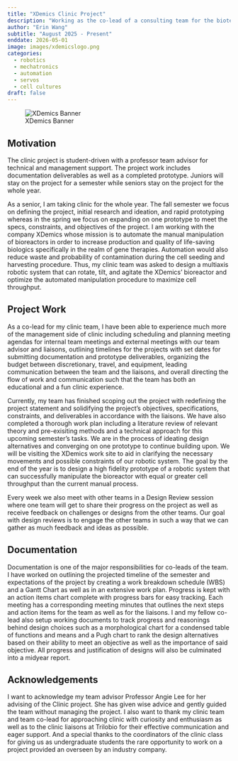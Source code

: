```yaml
---
title: "XDemics Clinic Project"
description: "Working as the co-lead of a consulting team for the biotech company XDemics to automate bioreactor manipulation."
author: "Erin Wang"
subtitle: "August 2025 - Present"
enddate: 2026-05-01
image: images/xdemicslogo.png
categories:
  - robotics
  - mechatronics
  - automation
  - servos
  - cell cultures
draft: false
---
```

![XDemics Banner](images/xdemicsbanner.png)

## Motivation
The clinic project is student-driven with a professor team advisor for technical and management support. The project work includes documentation deliverables as well as a completed prototype. Juniors will stay on the project for a semester while seniors stay on the project for the whole year. 

As a senior, I am taking clinic for the whole year. The fall semester we focus on defining the project, initial research and ideation, and rapid prototyping whereas in the spring we focus on expanding on one prototype to meet the specs, constraints, and objectives of the project. I am working with the company XDemics whose mission is to automate the manual manipulation of bioreactors in order to increase production and quality of life-saving biologics specifically in the realm of gene therapies. Automation would also reduce waste and probability of contamination during the cell seeding and harvesting procedure. Thus, my clinic team was asked to design a multiaxis robotic system that can rotate, tilt, and agitate the XDemics' bioreactor and optimize the automated manipulation procedure to maximize cell throughput. 

## Project Work
As a co-lead for my clinic team, I have been able to experience much more of the management side of clinic including scheduling and planning meeting agendas for internal team meetings and external meetings with our team advisor and liaisons, outlining timelines for the projects with set dates for submitting documentation and prototype deliverables, organizing the budget between discretionary, travel, and equipment, leading communication between the team and the liaisons, and overall directing the flow of work and communication such that the team has both an educational and a fun clinic experience. 

Currently, my team has finished scoping out the project with redefining the project statement and solidifying the project's objectives, specifications, constraints, and deliverables in accordance with the liaisons. We have also completed a thorough work plan including a literature review of relevant theory and pre-exisiting methods and a technical approach for this upcoming semester's tasks. We are in the process of ideating design alternatives and converging on one prototype to continue building upon. We will be visiting the XDemics work site to aid in clarifying the necessary movements and possible constraints of our robotic system. The goal by the end of the year is to design a high fidelity prototype of a robotic system that can successfully manipulate the bioreactor with equal or greater cell throughput than the current manual process.

Every week we also meet with other teams in a Design Review session where one team will get to share their progress on the project as well as receive feedback on challenges or designs from the other teams. Our goal with design reviews is to engage the other teams in such a way that we can gather as much feedback and ideas as possible.

## Documentation
Documentation is one of the major responsibilities for co-leads of the team. I have worked on outlining the projected timeline of the semester and expectations of the project by creating a work breakdown schedule (WBS) and a Gantt Chart as well as in an extensive work plan. Progress is kept with an action items chart complete with progress bars for easy tracking. Each meeting has a corresponding meeting minutes that outlines the next steps and action items for the team as well as for the liaisons. I and my fellow co-lead also setup working documents to track progress and reasonings behind design choices such as a morphological chart for a condensed table of functions and means and a Pugh chart to rank the design alternatives based on their ability to meet an objective as well as the importance of said objective. All progress and justification of designs will also be culminated into a midyear report. 


## Acknowledgements
I want to acknowledge my team advisor Professor Angie Lee for her advising of the Clinic project. She has given wise advice and gently guided the team without managing the project. I also want to thank my clinic team and team co-lead for approaching clinic with curiosity and enthusiasm as well as to the clinic liaisons at Trilobio for their effective communication and eager support. And a special thanks to the coordinators of the clinic class for giving us as undergraduate students the rare opportunity to work on a project provided an overseen by an industry company.
